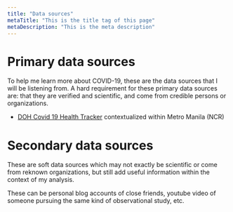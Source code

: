 ```yaml
---
title: "Data sources"
metaTitle: "This is the title tag of this page"
metaDescription: "This is the meta description"
---
```


# Primary data sources

To help me learn more about COVID-19, these are the data sources that I will be listening from. 
A hard requirement for these primary data sources are: that they are verified and scientific, and come from credible persons or organizations.

* [DOH Covid 19 Health Tracker](https://doh.gov.ph/covid19tracker) contextualized within Metro Manila (NCR)

# Secondary data sources

These are soft data sources which may not exactly be scientific or come from reknown organizations, but still
add useful information within the context of my analysis.

These can be personal blog accounts of close friends, youtube video of someone pursuing the same kind of observational study, etc.

